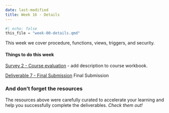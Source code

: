```yaml
---
date: last-modified
title: Week 16 - Details
---
```


```python
#| echo: false
this_file = "week-00-details.qmd"
```

<!-- overview-block-begin -->

<p class="lead">This week we cover procedure, functions, views, triggers, and security.</p>
    
<!-- overview-block-end -->

<!-- deliverables-block-begin -->
#### Things to do this week


[Survey 2 - Course evaluation](https://virginiacommonwealth.instructure.com/courses/113813/assignments/1081397)  - add description to course workbook.


[Deliverable 7 - Final Submission](https://virginiacommonwealth.instructure.com/courses/113813/assignments/1075774) Final Submission

<!-- deliverables-block-end -->

<!-- resources-block-begin -->
### And don't forget the resources

The resources above were carefully curated
to accelerate your learning and help you successfully
complete the deliverables.  *Check them out!*
<!-- resources-block-end -->